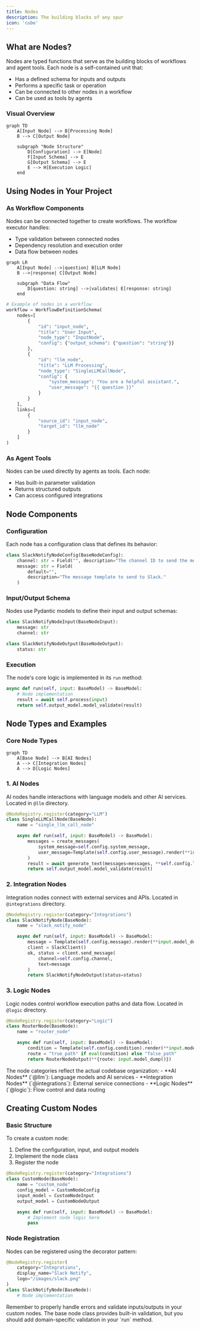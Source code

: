 ```yaml
---
title: Nodes
description: The building blocks of any spur
icon: 'cube'
---
```



## What are Nodes?

Nodes are typed functions that serve as the building blocks of workflows and agent tools. Each node is a self-contained unit that:
- Has a defined schema for inputs and outputs
- Performs a specific task or operation
- Can be connected to other nodes in a workflow
- Can be used as tools by agents

### Visual Overview

```mermaid
graph TD
    A[Input Node] --> B[Processing Node]
    B --> C[Output Node]

    subgraph "Node Structure"
        D[Configuration] --> E[Node]
        F[Input Schema] --> E
        G[Output Schema] --> E
        E --> H[Execution Logic]
    end
```

## Using Nodes in Your Project

### As Workflow Components

Nodes can be connected together to create workflows. The workflow executor handles:
- Type validation between connected nodes
- Dependency resolution and execution order
- Data flow between nodes

```mermaid
graph LR
    A[Input Node] -->|question| B[LLM Node]
    B -->|response| C[Output Node]

    subgraph "Data Flow"
        D[question: string] -->|validates| E[response: string]
    end
```

```python
# Example of nodes in a workflow
workflow = WorkflowDefinitionSchema(
    nodes=[
        {
            "id": "input_node",
            "title": "User Input",
            "node_type": "InputNode",
            "config": {"output_schema": {"question": "string"}}
        },
        {
            "id": "llm_node",
            "title": "LLM Processing",
            "node_type": "SingleLLMCallNode",
            "config": {
                "system_message": "You are a helpful assistant.",
                "user_message": "{{ question }}"
            }
        }
    ],
    links=[
        {
            "source_id": "input_node",
            "target_id": "llm_node"
        }
    ]
)
```

### As Agent Tools

Nodes can be used directly by agents as tools. Each node:
- Has built-in parameter validation
- Returns structured outputs
- Can access configured integrations

## Node Components

### Configuration

Each node has a configuration class that defines its behavior:

```python
class SlackNotifyNodeConfig(BaseNodeConfig):
    channel: str = Field("", description="The channel ID to send the message to.")
    message: str = Field(
        default="",
        description="The message template to send to Slack."
    )
```

### Input/Output Schema

Nodes use Pydantic models to define their input and output schemas:

```python
class SlackNotifyNodeInput(BaseNodeInput):
    message: str
    channel: str

class SlackNotifyNodeOutput(BaseNodeOutput):
    status: str
```

### Execution

The node's core logic is implemented in its `run` method:

```python
async def run(self, input: BaseModel) -> BaseModel:
    # Node implementation
    result = await self.process(input)
    return self.output_model.model_validate(result)
```

## Node Types and Examples

### Core Node Types

```mermaid
graph TD
    A[Base Node] --> B[AI Nodes]
    A --> C[Integration Nodes]
    A --> D[Logic Nodes]
```

### 1. AI Nodes

AI nodes handle interactions with language models and other AI services. Located in `@llm` directory.

```python
@NodeRegistry.register(category="LLM")
class SingleLLMCallNode(BaseNode):
    name = "single_llm_call_node"

    async def run(self, input: BaseModel) -> BaseModel:
        messages = create_messages(
            system_message=self.config.system_message,
            user_message=Template(self.config.user_message).render(**input.model_dump())
        )
        result = await generate_text(messages=messages, **self.config.llm_info)
        return self.output_model.model_validate(result)
```

### 2. Integration Nodes

Integration nodes connect with external services and APIs. Located in `@integrations` directory.

```python
@NodeRegistry.register(category="Integrations")
class SlackNotifyNode(BaseNode):
    name = "slack_notify_node"

    async def run(self, input: BaseModel) -> BaseModel:
        message = Template(self.config.message).render(**input.model_dump())
        client = SlackClient()
        ok, status = client.send_message(
            channel=self.config.channel,
            text=message
        )
        return SlackNotifyNodeOutput(status=status)
```

### 3. Logic Nodes

Logic nodes control workflow execution paths and data flow. Located in `@logic` directory.

```python
@NodeRegistry.register(category="Logic")
class RouterNode(BaseNode):
    name = "router_node"

    async def run(self, input: BaseModel) -> BaseModel:
        condition = Template(self.config.condition).render(**input.model_dump())
        route = "true_path" if eval(condition) else "false_path"
        return RouterNodeOutput(**{route: input.model_dump()})
```

<Callout type="info">
The node categories reflect the actual codebase organization:
- **AI Nodes** (`@llm`): Language models and AI services
- **Integration Nodes** (`@integrations`): External service connections
- **Logic Nodes** (`@logic`): Flow control and data routing
</Callout>

## Creating Custom Nodes

### Basic Structure

To create a custom node:

1. Define the configuration, input, and output models
2. Implement the node class
3. Register the node

```python
@NodeRegistry.register(category="Integrations")
class CustomNode(BaseNode):
    name = "custom_node"
    config_model = CustomNodeConfig
    input_model = CustomNodeInput
    output_model = CustomNodeOutput

    async def run(self, input: BaseModel) -> BaseModel:
        # Implement node logic here
        pass
```

### Node Registration

Nodes can be registered using the decorator pattern:

```python
@NodeRegistry.register(
    category="Integrations",
    display_name="Slack Notify",
    logo="/images/slack.png"
)
class SlackNotifyNode(BaseNode):
    # Node implementation
```

<Callout type="warning">
Remember to properly handle errors and validate inputs/outputs in your custom nodes. The base node class provides built-in validation, but you should add domain-specific validation in your `run` method.
</Callout>
